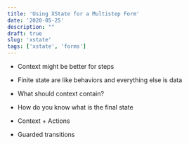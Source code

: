 ```yaml
---
title: 'Using XState for a Multistep Form'
date: '2020-05-25'
description: ""
draft: true
slug: 'xstate'
tags: ['xstate', 'forms']
---
```


- Context might be better for steps
- Finite state are like behaviors and everything else is data
- What should context contain?
- How do you know what is the final state

- Context + Actions
- Guarded transitions